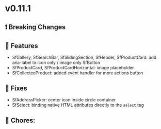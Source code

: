 
<Meta title="Releases/v0.11.x - Latest Minor/v0.11.1 - Latest/Change log" />

# v0.11.1

## ❗ Breaking Changes


## 🚀 Features

- SfGallery, SfSearchBar, SfSlidingSection, SfHeader, SfProductCard: add aria-label to icon only / image only SfButton
- SfProductCard, SfProductCardHorizontal: image placeholder
- SfCollectedProduct: added event handler for more actions button

## 🐛 Fixes

- SfAddressPicker: center icon inside circle container
- SfSelect: binding native HTML attributes directly to the `select` tag

## 🧹 Chores:


